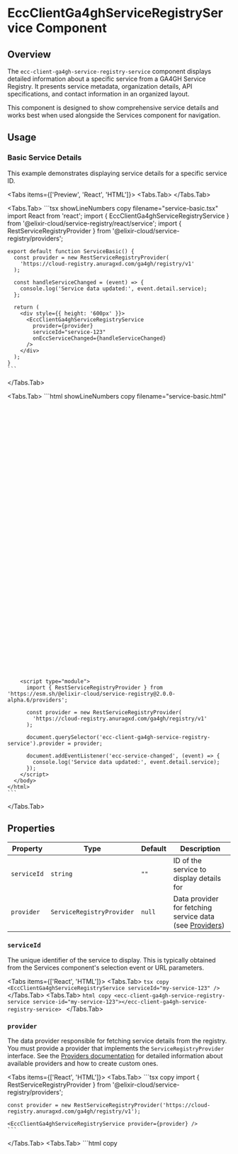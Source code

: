 
# EccClientGa4ghServiceRegistryService Component

<ComponentName
  tagName='ecc-client-ga4gh-service-registry-service'
  reactTagName='EccClientGa4ghServiceRegistryService'
  version='2.0.0-alpha.6'
/>

## Overview

The `ecc-client-ga4gh-service-registry-service` component displays detailed information about a specific service from a GA4GH Service Registry. It presents service metadata, organization details, API specifications, and contact information in an organized layout.

<Callout type='info'>
  This component is designed to show comprehensive service details and works best when used alongside the Services component for navigation.
</Callout>

## Usage

### Basic Service Details

This example demonstrates displaying service details for a specific service ID.

<Tabs items={['Preview', 'React', 'HTML']}>
  <Tabs.Tab>
    <ServicePreview />
  </Tabs.Tab>

  <Tabs.Tab>
    ```tsx showLineNumbers copy filename="service-basic.tsx"
    import React from 'react';
    import { EccClientGa4ghServiceRegistryService } from '@elixir-cloud/service-registry/react/service';
    import { RestServiceRegistryProvider } from '@elixir-cloud/service-registry/providers';

    export default function ServiceBasic() {
      const provider = new RestServiceRegistryProvider(
        'https://cloud-registry.anuragxd.com/ga4gh/registry/v1'
      );

      const handleServiceChanged = (event) => {
        console.log('Service data updated:', event.detail.service);
      };

      return (
        <div style={{ height: '600px' }}>
          <EccClientGa4ghServiceRegistryService 
            provider={provider}
            serviceId="service-123"
            onEccServiceChanged={handleServiceChanged}
          />
        </div>
      );
    }
    ```
  </Tabs.Tab>
  
  <Tabs.Tab>
    ```html showLineNumbers copy filename="service-basic.html"
    <!DOCTYPE html>
    <html lang="en">
      <head>
        <script type="module" src="https://esm.sh/@elixir-cloud/service-registry@2.0.0-alpha.6"></script>
        <style>
          .service-container { 
            height: 600px; 
            width: 100%; 
          }
        </style>
      </head>
      <body>
        <div class="service-container">
          <ecc-client-ga4gh-service-registry-service
            service-id="service-123"
          ></ecc-client-ga4gh-service-registry-service>
        </div>

        <script type="module">
          import { RestServiceRegistryProvider } from 'https://esm.sh/@elixir-cloud/service-registry@2.0.0-alpha.6/providers';
          
          const provider = new RestServiceRegistryProvider(
            'https://cloud-registry.anuragxd.com/ga4gh/registry/v1'
          );
          
          document.querySelector('ecc-client-ga4gh-service-registry-service').provider = provider;

          document.addEventListener('ecc-service-changed', (event) => {
            console.log('Service data updated:', event.detail.service);
          });
        </script>
      </body>
    </html>
    ```
  </Tabs.Tab>
</Tabs>

## Properties

| Property    | Type                      | Default | Description                                                                    |
|-------------|---------------------------|---------|--------------------------------------------------------------------------------|
| `serviceId` | `string`                  | `""`    | ID of the service to display details for                                       |
| `provider`  | `ServiceRegistryProvider` | `null`  | Data provider for fetching service data (see [Providers](/docs/service-registry/providers)) |

### `serviceId`
The unique identifier of the service to display. This is typically obtained from the Services component's selection event or URL parameters.

<Tabs items={['React', 'HTML']}>
  <Tabs.Tab>
    ```tsx copy
    <EccClientGa4ghServiceRegistryService serviceId="my-service-123" />
    ```
  </Tabs.Tab>
  <Tabs.Tab>
    ```html copy
    <ecc-client-ga4gh-service-registry-service service-id="my-service-123"></ecc-client-ga4gh-service-registry-service>
    ```
  </Tabs.Tab>
</Tabs>

### `provider`
The data provider responsible for fetching service details from the registry. You must provide a provider that implements the `ServiceRegistryProvider` interface. See the [Providers documentation](/docs/service-registry/providers) for detailed information about available providers and how to create custom ones.

<Tabs items={['React', 'HTML']}>
  <Tabs.Tab>
    ```tsx copy
    import { RestServiceRegistryProvider } from '@elixir-cloud/service-registry/providers';
    
    const provider = new RestServiceRegistryProvider('https://cloud-registry.anuragxd.com/ga4gh/registry/v1');
    
    <EccClientGa4ghServiceRegistryService provider={provider} />
    ```
  </Tabs.Tab>
  <Tabs.Tab>
    ```html copy
    <script type="module">
      import { RestServiceRegistryProvider } from '@elixir-cloud/service-registry/providers';
      
      const provider = new RestServiceRegistryProvider('https://cloud-registry.anuragxd.com/ga4gh/registry/v1');
      document.querySelector('ecc-client-ga4gh-service-registry-service').provider = provider;
    </script>
    <ecc-client-ga4gh-service-registry-service></ecc-client-ga4gh-service-registry-service>
    ```
  </Tabs.Tab>
</Tabs>

## Events

| Event Name           | React Event Name      | Detail Type                    | Description                                    |
|----------------------|-----------------------|--------------------------------|------------------------------------------------|
| `ecc-service-changed` | `onEccServiceChanged` | `{ service: ExternalService }` | Fired when the service data is loaded/updated |

### `ecc-service-changed`
Emitted when the service data is successfully loaded or updated, providing the complete service information.

<Tabs items={['React', 'JavaScript']}>
  <Tabs.Tab>
    ```tsx copy
    <EccClientGa4ghServiceRegistryService 
      onEccServiceChanged={(event) => {
        console.log('Service loaded:', event.detail.service);
        // Update page metadata, breadcrumbs, etc.
      }}
    />
    ```
  </Tabs.Tab>

  <Tabs.Tab>
    ```javascript copy
    element.addEventListener('ecc-service-changed', (event) => {
      console.log('Service loaded:', event.detail.service);
      // Update page title or other UI elements
      document.title = `Service: ${event.detail.service.name}`;
    });
    ```
  </Tabs.Tab>
</Tabs> 
